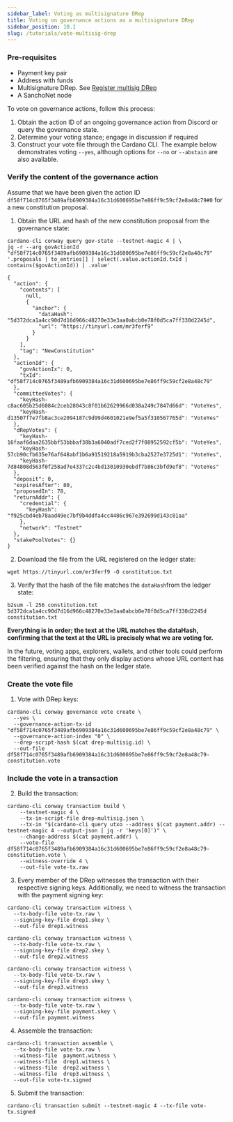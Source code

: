 ```yaml
---
sidebar_label: Voting as multisignature DRep
title: Voting on governance actions as a multisignature DRep
sidebar_position: 10.1
slug: /tutorials/vote-multisig-drep
---
```


### Pre-requisites

* Payment key pair
* Address with funds
* Multisignature DRep. See [Register multisig DRep](register-multisig-drep.mdx)
* A SanchoNet node

To vote on governance actions, follow this process:

1. Obtain the action ID of an ongoing governance action from Discord or query the governance state.
2. Determine your voting stance; engage in discussion if required
3. Construct your vote file through the Cardano CLI. The example below demonstrates voting `--yes`, although options for `--no` or `--abstain` are also available.

### Verify the content of the governance action

Assume that we have been given the action ID `df58f714c0765f3489afb6909384a16c31d600695be7e86ff9c59cf2e8a48c79#0` for a new constitution proposal.

1. Obtain the URL and hash of the new constitution proposal from the governance state:

```
cardano-cli conway query gov-state --testnet-magic 4 | \
jq -r --arg govActionId "df58f714c0765f3489afb6909384a16c31d600695be7e86ff9c59cf2e8a48c79" '.proposals | to_entries[] | select(.value.actionId.txId | contains($govActionId)) | .value'
```
```
{
  "action": {
    "contents": [
      null,
      {
        "anchor": {
          "dataHash": "5d372dca1a4cc90d7d16d966c48270e33e3aa0abcb0e78f0d5ca7ff330d2245d",
          "url": "https://tinyurl.com/mr3ferf9"
        }
      }
    ],
    "tag": "NewConstitution"
  },
  "actionId": {
    "govActionIx": 0,
    "txId": "df58f714c0765f3489afb6909384a16c31d600695be7e86ff9c59cf2e8a48c79"
  },
  "committeeVotes": {
    "keyHash-c8ac605b25d6084c2ceb28043c8f01b62629966d038a249c7847d66d": "VoteYes",
    "keyHash-d13507f7e7fb8ac3ce2094187c9d99d4601021e9ef5a5f310567765d": "VoteYes"
  },
  "dRepVotes": {
    "keyHash-16faaf6daa2635bbf53bbbaf38b3a6040adf7ced2f7f08952592cf5b": "VoteYes",
    "keyHash-57cb90cfb635e76af648abf1b6a91519218a5919b3cba2527e3725d1": "VoteYes",
    "keyHash-7d84808d563f0f258ad7e4337c2c4bd13010930ebdf7b86c3bfd9ef8": "VoteYes"
  },
  "deposit": 0,
  "expiresAfter": 80,
  "proposedIn": 78,
  "returnAddr": {
    "credential": {
      "keyHash": "f925cbd4eb78aad49ec7bf9b4ddfa4cc4486c967e392699d143c81aa"
    },
    "network": "Testnet"
  },
  "stakePoolVotes": {}
}
```
2. Download the file from the URL registered on the ledger state:

````
wget https://tinyurl.com/mr3ferf9 -O constitution.txt
````

3. Verify that the hash of the file matches the `dataHash`from the ledger state:

````
b2sum -l 256 constitution.txt
5d372dca1a4cc90d7d16d966c48270e33e3aa0abcb0e78f0d5ca7ff330d2245d  constitution.txt
````

**Everything is in order; the text at the URL matches the dataHash, confirming that the text at the URL is precisely what we are voting for.**

In the future, voting apps, explorers, wallets, and other tools could perform the filtering, ensuring that they only display actions whose URL content has been verified against the hash on the ledger state.

### Create the vote file

1. Vote with DRep keys:

```shell
cardano-cli conway governance vote create \
  --yes \
  --governance-action-tx-id "df58f714c0765f3489afb6909384a16c31d600695be7e86ff9c59cf2e8a48c79" \
  --governance-action-index "0" \
  --drep-script-hash $(cat drep-multisig.id) \
  --out-file df58f714c0765f3489afb6909384a16c31d600695be7e86ff9c59cf2e8a48c79-constitution.vote 
```

### Include the vote in a transaction

2. Build the transaction:

```shell
cardano-cli conway transaction build \
    --testnet-magic 4 \
    --tx-in-script-file drep-multisig.json \
    --tx-in "$(cardano-cli query utxo --address $(cat payment.addr) --testnet-magic 4 --output-json | jq -r 'keys[0]')" \
    --change-address $(cat payment.addr) \
    --vote-file df58f714c0765f3489afb6909384a16c31d600695be7e86ff9c59cf2e8a48c79-constitution.vote \
    --witness-override 4 \
    --out-file vote-tx.raw
```
3. Every member of the DRep witnesses the transaction with their respective signing keys. Additionally, we need to witness the transaction with the 
payment signing key:

```shell
cardano-cli conway transaction witness \
  --tx-body-file vote-tx.raw \
  --signing-key-file drep1.skey \
  --out-file drep1.witness
```

```shell
cardano-cli conway transaction witness \
  --tx-body-file vote-tx.raw \
  --signing-key-file drep2.skey \
  --out-file drep2.witness
```
```shell
cardano-cli conway transaction witness \
  --tx-body-file vote-tx.raw \
  --signing-key-file drep3.skey \
  --out-file drep3.witness
```

```shell
cardano-cli conway transaction witness \
  --tx-body-file vote-tx.raw \
  --signing-key-file payment.skey \
  --out-file payment.witness
```

4. Assemble the transaction:

```shell
cardano-cli transaction assemble \
  --tx-body-file vote-tx.raw \
  --witness-file  payment.witness \
  --witness-file  drep1.witness \
  --witness-file  drep2.witness \
  --witness-file  drep3.witness \
  --out-file vote-tx.signed
```

5. Submit the transaction:
```shell
cardano-cli transaction submit --testnet-magic 4 --tx-file vote-tx.signed
```
